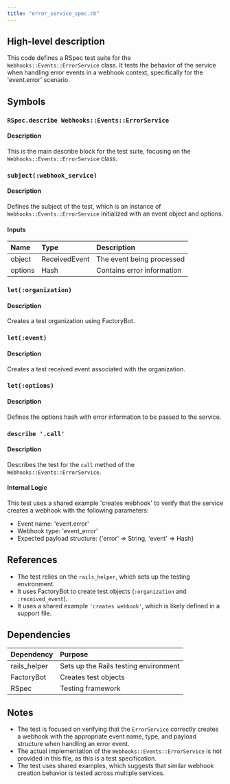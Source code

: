 ```yaml
---
title: "error_service_spec.rb"
---
```


## High-level description
This code defines a RSpec test suite for the `Webhooks::Events::ErrorService` class. It tests the behavior of the service when handling error events in a webhook context, specifically for the 'event.error' scenario.

## Symbols

### `RSpec.describe Webhooks::Events::ErrorService`
#### Description
This is the main describe block for the test suite, focusing on the `Webhooks::Events::ErrorService` class.

### `subject(:webhook_service)`
#### Description
Defines the subject of the test, which is an instance of `Webhooks::Events::ErrorService` initialized with an event object and options.

#### Inputs
| Name | Type | Description |
|:-----|:-----|:------------|
| object | ReceivedEvent | The event being processed |
| options | Hash | Contains error information |

### `let(:organization)`
#### Description
Creates a test organization using FactoryBot.

### `let(:event)`
#### Description
Creates a test received event associated with the organization.

### `let(:options)`
#### Description
Defines the options hash with error information to be passed to the service.

### `describe '.call'`
#### Description
Describes the test for the `call` method of the `Webhooks::Events::ErrorService`.

#### Internal Logic
This test uses a shared example 'creates webhook' to verify that the service creates a webhook with the following parameters:
- Event name: 'event.error'
- Webhook type: 'event_error'
- Expected payload structure: {'error' =&gt; String, 'event' =&gt; Hash}

## References
- The test relies on the `rails_helper`, which sets up the testing environment.
- It uses FactoryBot to create test objects (`:organization` and `:received_event`).
- It uses a shared example `'creates webhook'`, which is likely defined in a support file.

## Dependencies
| Dependency | Purpose |
|:-----------|:--------|
| rails_helper | Sets up the Rails testing environment |
| FactoryBot | Creates test objects |
| RSpec | Testing framework |

## Notes
- The test is focused on verifying that the `ErrorService` correctly creates a webhook with the appropriate event name, type, and payload structure when handling an error event.
- The actual implementation of the `Webhooks::Events::ErrorService` is not provided in this file, as this is a test specification.
- The test uses shared examples, which suggests that similar webhook creation behavior is tested across multiple services.